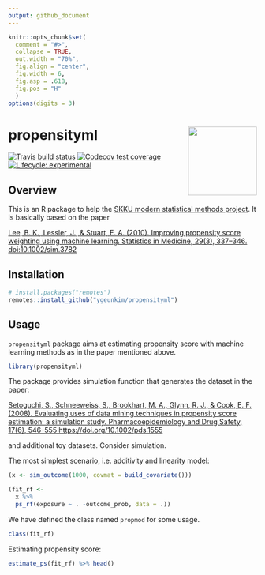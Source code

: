 ```yaml
---
output: github_document
---
```


```r
knitr::opts_chunk$set(
  comment = "#>",
  collapse = TRUE,
  out.width = "70%",
  fig.align = "center",
  fig.width = 6,
  fig.asp = .618,
  fig.pos = "H"
  )
options(digits = 3)
```

# propensityml <a href='https://github.com/ygeunkim/propensityml'><img src='man/figures/logo.png' align="right" height="139" /></a>

<!-- badges: start -->
[![Travis build status](https://travis-ci.com/ygeunkim/propensityml.svg?branch=master)](https://travis-ci.com/ygeunkim/propensityml)
[![Codecov test coverage](https://codecov.io/gh/ygeunkim/propensityml/branch/master/graph/badge.svg)](https://codecov.io/gh/ygeunkim/propensityml?branch=master)
[![Lifecycle: experimental](https://img.shields.io/badge/lifecycle-experimental-orange.svg)](https://www.tidyverse.org/lifecycle/#experimental)
<!-- badges: end -->

## Overview

This is an R package to help the [SKKU modern statistical methods project](https://github.com/ygeunkim/psweighting-ml). It is basically based on the paper

[Lee, B. K., Lessler, J., & Stuart, E. A. (2010). Improving propensity score weighting using machine learning. Statistics in Medicine, 29(3), 337–346. doi:10.1002/sim.3782](https://onlinelibrary.wiley.com/doi/abs/10.1002/sim.3782)

## Installation

```r
# install.packages("remotes")
remotes::install_github("ygeunkim/propensityml")
```

## Usage

`propensityml` package aims at estimating propensity score with machine learning methods as in the paper mentioned above.

```r
library(propensityml)
```

The package provides simulation function that generates the dataset in the paper:

[Setoguchi, S., Schneeweiss, S., Brookhart, M. A., Glynn, R. J., & Cook, E. F. (2008). Evaluating uses of data mining techniques in propensity score estimation: a simulation study. Pharmacoepidemiology and Drug Safety, 17(6), 546–555 https://doi.org/10.1002/pds.1555](https://onlinelibrary.wiley.com/doi/abs/10.1002/pds.1555)

and additional toy datasets. Consider simulation.

The most simplest scenario, i.e. additivity and linearity model:

```r
(x <- sim_outcome(1000, covmat = build_covariate()))
```

```r
(fit_rf <- 
  x %>% 
  ps_rf(exposure ~ . -outcome_prob, data = .))
```

We have defined the class named `propmod` for some usage.

```r
class(fit_rf)
```

Estimating propensity score:

```r
estimate_ps(fit_rf) %>% head()
```



